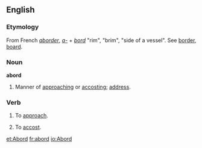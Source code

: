 ==English==
===Etymology===
From French ''[[aborder]]'', ''[[a-]]'' + ''[[bord]]'' "rim", "brim", "side of a vessel". See [[border]], [[board]].

===Noun===
'''abord'''
# Manner of [[approach]]ing or [[accost]]ing; [[address]].

===Verb===
{{en-infl-reg-consonant|abord||}}
# {{obsolete}} To [[approach]].
# {{obsolete}} To [[accost]].
[[et:Abord]]
[[fr:abord]]
[[io:Abord]]